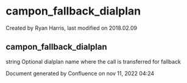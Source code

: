 
# campon_fallback_dialplan 

 Created by  Ryan Harris, last modified on 2018.02.09

## campon_fallback_dialplan

string Optional dialplan name where the call is transferred for fallback

Document generated by Confluence on nov 11, 2022 04:24
